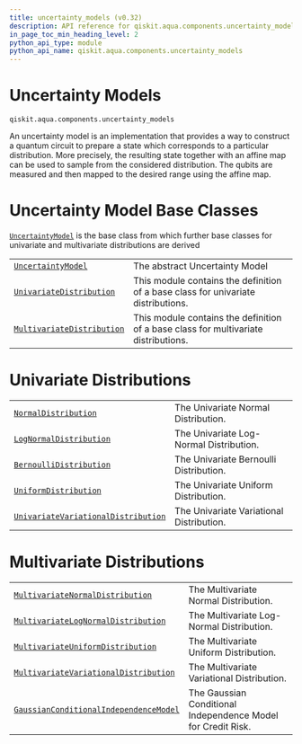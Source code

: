 ```yaml
---
title: uncertainty_models (v0.32)
description: API reference for qiskit.aqua.components.uncertainty_models in qiskit v0.32
in_page_toc_min_heading_level: 2
python_api_type: module
python_api_name: qiskit.aqua.components.uncertainty_models
---
```


<span id="module-qiskit.aqua.components.uncertainty_models" />

<span id="qiskit-aqua-components-uncertainty-models" />

<span id="uncertainty-models-qiskit-aqua-components-uncertainty-models" />

# Uncertainty Models

`qiskit.aqua.components.uncertainty_models`

An uncertainty model is an implementation that provides a way to construct a quantum circuit to prepare a state which corresponds to a particular distribution. More precisely, the resulting state together with an affine map can be used to sample from the considered distribution. The qubits are measured and then mapped to the desired range using the affine map.

# Uncertainty Model Base Classes

[`UncertaintyModel`](qiskit.aqua.components.uncertainty_models.UncertaintyModel "qiskit.aqua.components.uncertainty_models.UncertaintyModel") is the base class from which further base classes for univariate and multivariate distributions are derived

|                                                                                                                                                                       |                                                                                     |
| --------------------------------------------------------------------------------------------------------------------------------------------------------------------- | ----------------------------------------------------------------------------------- |
| [`UncertaintyModel`](qiskit.aqua.components.uncertainty_models.UncertaintyModel "qiskit.aqua.components.uncertainty_models.UncertaintyModel")                         | The abstract Uncertainty Model                                                      |
| [`UnivariateDistribution`](qiskit.aqua.components.uncertainty_models.UnivariateDistribution "qiskit.aqua.components.uncertainty_models.UnivariateDistribution")       | This module contains the definition of a base class for univariate distributions.   |
| [`MultivariateDistribution`](qiskit.aqua.components.uncertainty_models.MultivariateDistribution "qiskit.aqua.components.uncertainty_models.MultivariateDistribution") | This module contains the definition of a base class for multivariate distributions. |

# Univariate Distributions

|                                                                                                                                                                                                  |                                          |
| ------------------------------------------------------------------------------------------------------------------------------------------------------------------------------------------------ | ---------------------------------------- |
| [`NormalDistribution`](qiskit.aqua.components.uncertainty_models.NormalDistribution "qiskit.aqua.components.uncertainty_models.NormalDistribution")                                              | The Univariate Normal Distribution.      |
| [`LogNormalDistribution`](qiskit.aqua.components.uncertainty_models.LogNormalDistribution "qiskit.aqua.components.uncertainty_models.LogNormalDistribution")                                     | The Univariate Log-Normal Distribution.  |
| [`BernoulliDistribution`](qiskit.aqua.components.uncertainty_models.BernoulliDistribution "qiskit.aqua.components.uncertainty_models.BernoulliDistribution")                                     | The Univariate Bernoulli Distribution.   |
| [`UniformDistribution`](qiskit.aqua.components.uncertainty_models.UniformDistribution "qiskit.aqua.components.uncertainty_models.UniformDistribution")                                           | The Univariate Uniform Distribution.     |
| [`UnivariateVariationalDistribution`](qiskit.aqua.components.uncertainty_models.UnivariateVariationalDistribution "qiskit.aqua.components.uncertainty_models.UnivariateVariationalDistribution") | The Univariate Variational Distribution. |

# Multivariate Distributions

|                                                                                                                                                                                                           |                                                              |
| --------------------------------------------------------------------------------------------------------------------------------------------------------------------------------------------------------- | ------------------------------------------------------------ |
| [`MultivariateNormalDistribution`](qiskit.aqua.components.uncertainty_models.MultivariateNormalDistribution "qiskit.aqua.components.uncertainty_models.MultivariateNormalDistribution")                   | The Multivariate Normal Distribution.                        |
| [`MultivariateLogNormalDistribution`](qiskit.aqua.components.uncertainty_models.MultivariateLogNormalDistribution "qiskit.aqua.components.uncertainty_models.MultivariateLogNormalDistribution")          | The Multivariate Log-Normal Distribution.                    |
| [`MultivariateUniformDistribution`](qiskit.aqua.components.uncertainty_models.MultivariateUniformDistribution "qiskit.aqua.components.uncertainty_models.MultivariateUniformDistribution")                | The Multivariate Uniform Distribution.                       |
| [`MultivariateVariationalDistribution`](qiskit.aqua.components.uncertainty_models.MultivariateVariationalDistribution "qiskit.aqua.components.uncertainty_models.MultivariateVariationalDistribution")    | The Multivariate Variational Distribution.                   |
| [`GaussianConditionalIndependenceModel`](qiskit.aqua.components.uncertainty_models.GaussianConditionalIndependenceModel "qiskit.aqua.components.uncertainty_models.GaussianConditionalIndependenceModel") | The Gaussian Conditional Independence Model for Credit Risk. |

